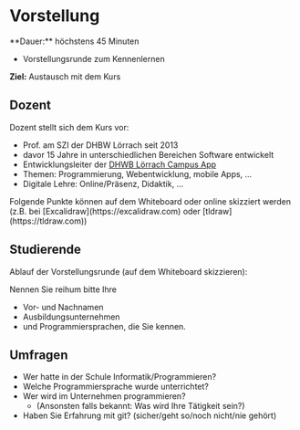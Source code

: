 
# Vorstellung

<Callout>
  **Dauer:** höchstens 45 Minuten

  - Vorstellungsrunde zum Kennenlernen

  **Ziel:** Austausch mit dem Kurs
</Callout>


## Dozent

Dozent stellt sich dem Kurs vor: 

- Prof. am SZI der DHBW Lörrach seit 2013
- davor 15 Jahre in unterschiedlichen Bereichen Software entwickelt
- Entwicklungsleiter der [DHWB Lörrach Campus App](https://dhbw-loerrach.de/campus-app)
- Themen: Programmierung, Webentwicklung, mobile Apps, …
- Digitale Lehre: Online/Präsenz, Didaktik, …

<Callout type="warning">
Folgende Punkte können auf dem Whiteboard oder online skizziert werden (z.B. bei [Excalidraw](https://excalidraw.com) oder [tldraw](https://tldraw.com))
</Callout>

## Studierende

Ablauf der Vorstellungsrunde (auf dem Whiteboard skizzieren):

Nennen Sie reihum bitte Ihre

- Vor- und Nachnamen
- Ausbildungsunternehmen
- und Programmiersprachen, die Sie kennen.

## Umfragen

- Wer hatte in der Schule Informatik/Programmieren?
- Welche Programmiersprache wurde unterrichtet?
- Wer wird im Unternehmen programmieren?
  - (Ansonsten falls bekannt: Was wird Ihre Tätigkeit sein?)
- Haben Sie Erfahrung mit git? (sicher/geht so/noch nicht/nie gehört)